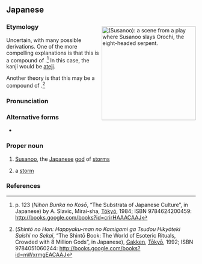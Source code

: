 ==Japanese==
<div style="float:right;">
{{wikipedia|lang=ja|スサノオ|須佐之男}}
{{wikipedia|Susanoo}}
[[File:Susanoo-1.jpg|thumb|250px|{{lang|ja|須佐之男}} (''Susanoo''): a scene from a {{m|ja|神楽|tr=kagura}} play where Susanoo slays Orochi, the eight-headed serpent.]]
{{commonscat|Susano o no mikoto}}
</div>
{{ja-kanjitab|す|さ|の|お}}

===Etymology===
Uncertain, with many possible derivations. One of the more compelling explanations is that this is a compound of {{compound|lang=ja|sort=すさのお|すさ|tr1=susa|t1=roughness, wildness|pos1=root word unattested in isolation, but found in terms such as {{m|ja|凄まじい|tr=susamajii||terrible, dreadful}} or {{m|ja|荒む|tr=susamu||to be wild, to be savage}}|の|tr2=no|pos2=possessive particle|男|tr3=o|t3=man}}.<ref>p. 123{{lang|ja|日本文化の古層}} (''Nihon Bunka no Kosō'', “The Substrata of Japanese Culture”, in Japanese) by A. Slavic, Mirai-sha, [[w:Tokyo|Tōkyō]], 1984; ISBN 9784624200459: [http://books.google.com/books?id=crirHAAACAAJ http://books.google.com/books?id=crirHAAACAAJ]</ref> In this case, the kanji would be [[ateji]].

Another theory is that this may be a compound of {{compound|lang=ja|sort=すさのお|須佐|tr1=Susa|pos1=name of a place in Japan, where the god is supposed to have first touched earth|の|tr2=no|pos2=possessive particle|男|tr3=o|t3=man}}.<ref>{{lang|ja|神道の本：八百万の神々がつどう秘教的祭祀の世界}} (''Shintō no Hon: Happyaku-man no Kamigami ga Tsudou Hikyōteki Saishi no Sekai'', “The Shintō Book: The World of Esoteric Rituals, Crowded with 8 Million Gods”, in Japanese), [[w:Gakken|Gakken]], [[w:Tokyo|Tōkyō]], 1992; ISBN 9784051060244: [http://books.google.com/books?id=mWxrmgEACAAJ http://books.google.com/books?id=mWxrmgEACAAJ]</ref>

===Pronunciation===
{{ja-pron|すさの.お}}

===Alternative forms===
* {{l|ja|須佐能乎}}

===Proper noun===
{{ja-pos|proper|すさの.お|hhira=すさのを|スサノ.オ}}

# {{lb|ja|sort=すさのお|Japanese mythology|Shinto}} [[Susanoo]], the [[Japanese]] [[god]] of [[storm]]s
# {{lb|ja|sort=すさのお|poetic}} a [[storm]]

===References===
<references/>

{{catlangcode|ja|Gods|Japanese mythology|sort=すさのお}}